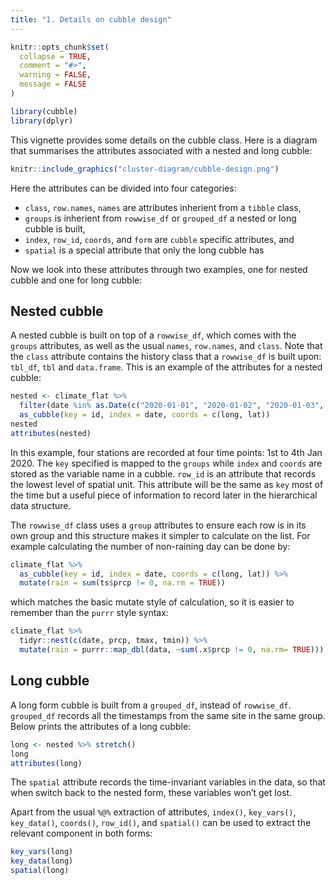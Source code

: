 ```yaml
---
title: "1. Details on cubble design"
---
```


```r
knitr::opts_chunk$set(
  collapse = TRUE,
  comment = "#>",
  warning = FALSE, 
  message = FALSE
)
```

```r
library(cubble)
library(dplyr)
```

This vignette provides some details on the cubble class. Here is a diagram that summarises the attributes associated with a nested and long cubble:

```r
knitr::include_graphics("cluster-diagram/cubble-design.png")
```

Here the attributes can be divided into four categories:
  
  - `class`, `row.names`, `names` are attributes inherient from a `tibble` class,
  - `groups` is inherient from `rowwise_df` or `grouped_df` a nested or long cubble is built,
  - `index`, `row_id`, `coords`, and `form` are `cubble` specific attributes, and
  - `spatial` is a special attribute that only the long cubble has
  
Now we look into these attributes through two examples, one for nested cubble and one for long cubble:

## Nested cubble

A nested cubble is built on top of a `rowwise_df`, which comes with the `groups` attributes, as well as the usual `names`, `row.names`, and `class`. Note that the `class` attribute contains the history class that a `rowwise_df` is built upon: `tbl_df`, `tbl` and `data.frame`. This is an example of the attributes for a nested cubble: 

```r
nested <- climate_flat %>% 
  filter(date %in% as.Date(c("2020-01-01", "2020-01-02", "2020-01-03", "2020-01-04"))) %>% 
  as_cubble(key = id, index = date, coords = c(long, lat))
nested
attributes(nested)
```

In this example, four stations are recorded at four time points: 1st to 4th Jan 2020. The `key` specified is mapped to the `groups` while `index` and `coords` are stored as the variable name in a cubble. `row_id` is an attribute that records the lowest level of spatial unit. This attribute will be the same as `key` most of the time but a useful piece of information to record later in the hierarchical data structure.

The `rowwise_df` class uses a `group` attributes to ensure each row is in its own group and this structure makes it simpler to calculate on the list. For example calculating the number of non-raining day can be done by: 

```r
climate_flat %>%
  as_cubble(key = id, index = date, coords = c(long, lat)) %>% 
  mutate(rain = sum(ts$prcp != 0, na.rm = TRUE))
```

which matches the basic mutate style of calculation, so it is easier to remember than the `purrr` style syntax: 

```r
climate_flat %>% 
  tidyr::nest(c(date, prcp, tmax, tmin)) %>% 
  mutate(rain = purrr::map_dbl(data, ~sum(.x$prcp != 0, na.rm= TRUE)))
```

## Long cubble

A long form cubble is built from a `grouped_df`, instead of `rowwise_df`. `grouped_df` records  all the timestamps from the same site in the same group. Below prints the attributes of a long cubble:

```r
long <- nested %>% stretch()
long
attributes(long)
```

The `spatial` attribute records the time-invariant variables in the data, so that when switch back to the nested form, these variables won't get lost. 

Apart from the usual `%@%` extraction of attributes, `index()`, `key_vars()`, `key_data()`, `coords()`, `row_id()`, and `spatial()` can be used to extract the relevant component in both forms:

```r
key_vars(long)
key_data(long)
spatial(long)
```
